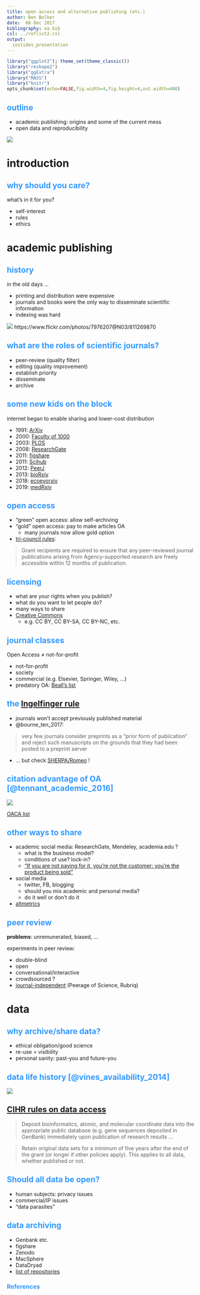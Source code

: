 ```yaml
---
title: open access and alternative publishing (etc.)
author: Ben Bolker
date:  08 Dec 2017
bibliography: oa.bib
csl: ../reflist2.csl
output:
  ioslides_presentation
---
```

<!-- 
apa.csl is a slightly hacked version of APA 
  (modified for "et al" after 2 authors in text)
-->
<!-- .refs is style for reference page (small text) -->
<style>
.refs {
   font-size: 16px;
}
h2 { 
 color: #3399ff;		
}
h3 { 
 color: #3399ff;		
}
.title-slide {
   background-color: #55bbff;
}
</style>
<!--    content: url(https://i.creativecommons.org/l/by-sa/4.0/88x31.png)
>
<!-- Limit image width and height -->
<style type="text/css">
img {     
  max-height: 560px;     
  max-width: 800px; 
}
</style>

```r
library("ggplot2"); theme_set(theme_classic())
library("reshape2")
library("ggExtra")
library("MASS")
library("knitr")
opts_chunk$set(echo=FALSE,fig.width=4,fig.height=4,out.width=400)
```

## outline

- academic publishing: origins and some of the current mess
- open data and reproducibility

![](https://i.creativecommons.org/l/by-sa/4.0/88x31.png)


# introduction

## why should you care?

what's in it for you?

- self-interest
- rules
- ethics

# academic publishing

## history

<div class="columns-2">

in the old days ...

- printing and distribution were expensive
- journals and books were the only way to disseminate scientific information
- indexing was hard

![](pix/scicit.jpg)
https://www.flickr.com/photos/7976207@N03/811269870

</div>

## what are the roles of scientific journals?

- peer-review (quality filter)
- editing (quality improvement)
- establish priority
- disseminate
- archive

## some new kids on the block

internet began to enable sharing and lower-cost distribution

- 1991: [ArXiv](https://en.wikipedia.org/wiki/ArXiv)
- 2000: [Faculty of 1000](https://en.wikipedia.org/wiki/Faculty_of_1000)
- 2003: [PLOS](https://en.wikipedia.org/wiki/PLOS)
- 2008: [ResearchGate](https://en.wikipedia.org/wiki/Researchgate)
- 2011: [figshare](https://en.wikipedia.org/wiki/Figshare)
- 2011: [Scihub](https://en.wikipedia.org/wiki/Scihub)
- 2012: [PeerJ](https://en.wikipedia.org/wiki/PeerJ)
- 2013: [bioRxiv](https://en.wikipedia.org/wiki/BioRxiv)
- 2018: [ecoevorxiv](https://www.ecoevorxiv.com/about.html)
- 2019: [medRxiv](https://www.medrxiv.org)

## open access 

- "green" open access: allow self-archiving
- "gold" open access: pay to make articles OA
     - many journals now allow gold option
- [tri-council rules](http://www.science.gc.ca/eic/site/063.nsf/eng/h_F6765465.html?OpenDocument):

> Grant recipients are required to ensure that any peer-reviewed journal publications arising from Agency-supported research are freely accessible within 12 months of publication.

## licensing

- what are your rights when you publish?
- what do you want to let people do?
- many ways to share
- [Creative Commons](https://creativecommons.org/)
     - e.g. CC BY, CC BY-SA, CC BY-NC, etc.

## journal classes

Open Access $\neq$ not-for-profit

- not-for-profit
- society
- commercial (e.g. Elsevier, Springer, Wiley, ...)
- predatory OA: [Beall's list](https://beallslist.weebly.com/)

## the [Ingelfinger rule](https://en.wikipedia.org/wiki/Ingelfinger_rule)

- journals won't accept previously published material
- @bourne_ten_2017:

>  very few journals consider preprints as a “prior form of publication” and reject such manuscripts on the grounds that they had been posted to a preprint server

- ... but check [SHERPA/Romeo](http://www.sherpa.ac.uk/romeo/index.php) !


## citation advantage of OA [@tennant_academic_2016] {.centered}

![](pix/citation_advantage.jpg)

[OACA list](https://sparceurope.org/what-we-do/open-access/sparc-europe-open-access-resources/open-access-citation-advantage-service-oaca/oaca-list/)

## other ways to share

- academic social media: ResearchGate, Mendeley, academia.edu ?
     - what is the business model? 
	 - conditions of use? lock-in?
	 - ["If you are not paying for it, you're not the customer; you're the product being sold"](https://www.metafilter.com/95152/Userdriven-discontent#32560467)
- social media
     - twitter, FB, blogging
     - should you mix academic and personal media?
	 - do it well or don't do it
- [altmetrics](https://www.altmetric.com/)

## peer review

**problems**: unremunerated, biased, ...

experiments in peer review:

- double-blind
- open
- conversational/interactive
- crowdsourced ?
- [journal-independent](https://scholarlykitchen.sspnet.org/2017/03/20/wither-portable-peer-review/) (Peerage of Science, Rubriq)

# data

## why archive/share data?

- ethical obligation/good science
- re-use = visibility
- personal sanity: past-you and future-you

## data life history [@vines_availability_2014]

![](pix/vines_data.png)

## [CIHR rules on data access](http://www.science.gc.ca/eic/site/063.nsf/eng/h_F6765465.html?OpenDocument)

>  Deposit bioinformatics, atomic, and molecular coordinate data into the appropriate public database (e.g. gene sequences deposited in GenBank) immediately upon publication of research results ...

> Retain original data sets for a minimum of five years after the end of the grant (or longer if other policies apply). This applies to all data, whether published or not.

## Should all data be open?

- human subjects: privacy issues
- commercial/IP issues
- "data parasites"

## data archiving

- Genbank etc.
- figshare
- Zenodo
- MacSphere
- DataDryad
- [list of repositories](http://oad.simmons.edu/oadwiki/Data_repositories)

## References {.refs}
